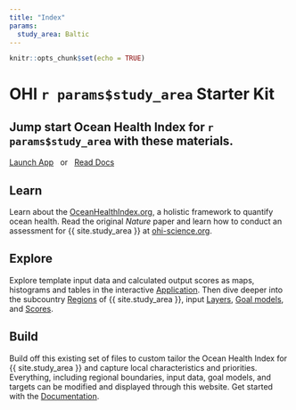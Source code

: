 ```yaml
---
title: "Index"
params:
  study_area: Baltic
---
```


```r
knitr::opts_chunk$set(echo = TRUE)
```

<div class="page-lead" style="background-image:url(images/regions_1600x800.png)">
<div class="wrap page-lead-content">
<h1>OHI<i class="fa fa-search-plus"></i> `r params$study_area` Starter Kit</h1>
<h2>Jump start Ocean Health Index for `r params$study_area` with these materials.</h2>
<a href="/app/" class="btn-inverse">Launch App</a> &nbsp; or &nbsp; <a href="/docs/" class="btn-inverse">Read Docs</a>
</div><!-- /.page-lead-content -->
</div><!-- /.page-lead -->

<div class="tiles">

<div class="tile">
<h2 class="post-title"><i class="fa fa-book fa-3x"></i> Learn</h2>
<p class="post-excerpt">
Learn about the <a href="http://www.oceanhealthindex.org">OceanHealthIndex.org</a>, a holistic framework to quantify ocean health. Read the original <em>Nature</em> paper and learn how to conduct an assessment for {{ site.study_area }} at <a href="http://ohi-science.org">ohi-science.org</a>.
</p>
</div>

<div class="tile">
<h2 class="post-title"><i class="fa fa-globe fa-3x"></i> Explore</h2>
<p class="post-excerpt">
Explore template input data and calculated output scores as maps, histograms and tables in the interactive <a href="./docs">Application</a>. Then dive deeper into the subcountry <a href="./regions">Regions</a> of {{ site.study_area }}, input <a href="./layers">Layers</a>, <a href="./goals">Goal models</a>, and <a href="./scores">Scores</a>.
</p>
</div>

<div class="tile">
<h2 class="post-title"><i class="fa fa-cubes fa-3x"></i> Build</h2>
<p class="post-excerpt">
Build off this existing set of files to custom tailor the Ocean Health Index for {{ site.study_area }} and capture local characteristics and priorities. Everything, including regional boundaries, input data, goal models, and targets can be modified and displayed through this website.
Get started with the <a href="./docs">Documentation</a>.
</p>
</div>
</div>
